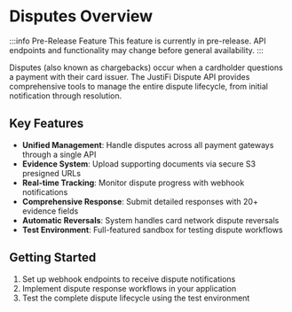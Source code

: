 # Disputes Overview

:::info Pre-Release Feature
This feature is currently in pre-release. API endpoints and functionality may change before general availability.
:::

Disputes (also known as chargebacks) occur when a cardholder questions a payment with their card issuer. The JustiFi Dispute API provides comprehensive tools to manage the entire dispute lifecycle, from initial notification through resolution.

## Key Features

- **Unified Management**: Handle disputes across all payment gateways through a single API
- **Evidence System**: Upload supporting documents via secure S3 presigned URLs
- **Real-time Tracking**: Monitor dispute progress with webhook notifications
- **Comprehensive Response**: Submit detailed responses with 20+ evidence fields
- **Automatic Reversals**: System handles card network dispute reversals
- **Test Environment**: Full-featured sandbox for testing dispute workflows

## Getting Started

1. Set up webhook endpoints to receive dispute notifications
2. Implement dispute response workflows in your application
3. Test the complete dispute lifecycle using the test environment
